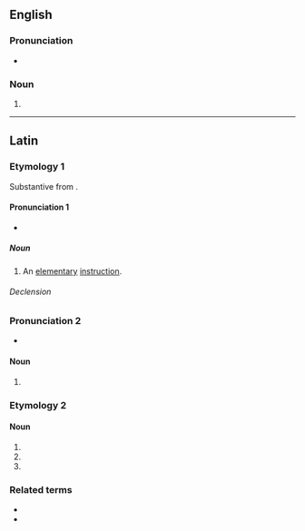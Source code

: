 ==English==

===Pronunciation===
* {{a|US}} {{IPA|en|/ˌeɪ.bi.ˌsi.ˈdæɹ.i.ə/}}

===Noun===
{{head|en|noun form}}

# {{plural of|en|abecedarium}}

----

==Latin==

===Etymology 1===
Substantive from {{m|la|abecedārius||alphabetical}}.

====Pronunciation 1====
* {{la-IPA|abecedāria|cl=no}}

=====Noun=====
{{la-noun|abecedāria<1>}}

# An [[elementary]] [[instruction]].

======Declension======
{{la-ndecl|abecedāria<1>}}

===Pronunciation 2===
* {{la-IPA|abecedāriā|cl=no}}

====Noun====
{{la-noun-form|abecedāriā|g=f}}

# {{inflection of|la|abecedāria||abl|s}}

===Etymology 2===

====Noun====
{{la-noun-form|abecedāria}}

# {{inflection of|la|abecedārium||nom|p}}
# {{inflection of|la|abecedārium||acc|p}}
# {{inflection of|la|abecedārium||voc|p}}

===Related terms===
* {{l|la|abecedārium}}
* {{l|la|abecedārius}}